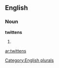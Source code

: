 ==English==

===Noun===
'''twittens'''

# {{plural of|[[twitten]]}}

[[Category:English plurals]]

[[ar:twittens]]